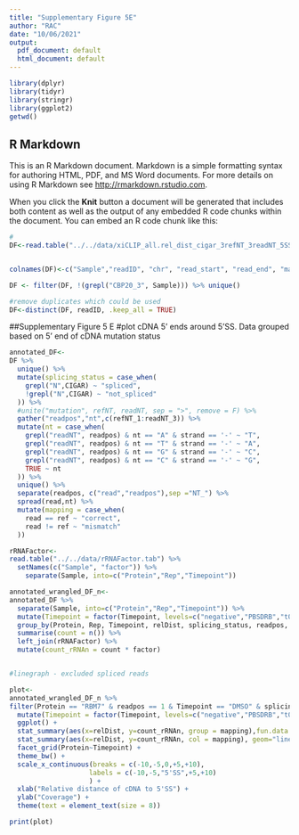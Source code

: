 ```yaml
---
title: "Supplementary Figure 5E"
author: "RAC"
date: "10/06/2021"
output:
  pdf_document: default
  html_document: default
---
```


```r
library(dplyr)
library(tidyr)
library(stringr)
library(ggplot2)
getwd()
```

## R Markdown

This is an R Markdown document. Markdown is a simple formatting syntax for authoring HTML, PDF, and MS Word documents. For more details on using R Markdown see <http://rmarkdown.rstudio.com>.

When you click the **Knit** button a document will be generated that includes both content as well as the output of any embedded R code chunks within the document. You can embed an R code chunk like this:


```r
#
DF<-read.table("../../data/xiCLIP_all.rel_dist_cigar_3refNT_3readNT_5SS.tab", header = F)


colnames(DF)<-c("Sample","readID", "chr", "read_start", "read_end", "mapQ", "strand", "geneID", "relDist", "CIGAR","MDtag", "refNT_1","refNT_2","refNT_3","readNT_1","readNT_2","readNT_3")

DF <- filter(DF, !(grepl("CBP20_3", Sample))) %>% unique()

#remove duplicates which could be used 
DF<-distinct(DF, readID, .keep_all = TRUE)

```
##Supplementary Figure 5 E
#plot cDNA 5' ends around 5'SS. Data grouped based on 5' end of cDNA mutation status 
```r
annotated_DF<-
DF %>% 
  unique() %>%
  mutate(splicing_status = case_when(
    grepl("N",CIGAR) ~ "spliced", 
    !grepl("N",CIGAR) ~ "not_spliced"
  )) %>%
  #unite("mutation", refNT, readNT, sep = ">", remove = F) %>%
  gather("readpos","nt",c(refNT_1:readNT_3)) %>%
  mutate(nt = case_when(
    grepl("readNT", readpos) & nt == "A" & strand == '-' ~ "T",
    grepl("readNT", readpos) & nt == "T" & strand == '-' ~ "A",
    grepl("readNT", readpos) & nt == "G" & strand == '-' ~ "C",
    grepl("readNT", readpos) & nt == "C" & strand == '-' ~ "G",
    TRUE ~ nt
  )) %>%
  unique() %>%
  separate(readpos, c("read","readpos"),sep ="NT_") %>% 
  spread(read,nt) %>%
  mutate(mapping = case_when(
    read == ref ~ "correct",
    read != ref ~ "mismatch"
  )) 

rRNAFactor<-
read.table("../../data/rRNAFactor.tab") %>% 
  setNames(c("Sample", "factor")) %>% 
    separate(Sample, into=c("Protein","Rep","Timepoint"))

annotated_wrangled_DF_n<-
annotated_DF %>% 
  separate(Sample, into=c("Protein","Rep","Timepoint")) %>% 
  mutate(Timepoint = factor(Timepoint, levels=c("negative","PBSDRB","t00","t05", "t10", "t15", "t20", "t40", "t60", "DMSO"))) %>% 
  group_by(Protein, Rep, Timepoint, relDist, splicing_status, readpos, mapping) %>% 
  summarise(count = n()) %>% 
  left_join(rRNAFactor) %>% 
  mutate(count_rRNAn = count * factor)


#linegraph - excluded spliced reads 

plot<-
annotated_wrangled_DF_n %>%
filter(Protein == "RBM7" & readpos == 1 & Timepoint == "DMSO" & splicing_status == "not_spliced") %>%
  mutate(Timepoint = factor(Timepoint, levels=c("negative","PBSDRB","t00","t05", "t10", "t15", "t20", "t40", "t60", "DMSO")))%>% 
  ggplot() +
  stat_summary(aes(x=relDist, y=count_rRNAn, group = mapping),fun.data = mean_cl_boot, geom = "ribbon", alpha = 0.25) + 
  stat_summary(aes(x=relDist, y=count_rRNAn, col = mapping), geom="line", fun=mean ) + 
  facet_grid(Protein~Timepoint) + 
  theme_bw() +
  scale_x_continuous(breaks = c(-10,-5,0,+5,+10),
                    labels = c(-10,-5,"5'SS",+5,+10)
                    ) + 
  xlab("Relative distance of cDNA to 5'SS") + 
  ylab("Coverage") + 
  theme(text = element_text(size = 8)) 

print(plot)

```



